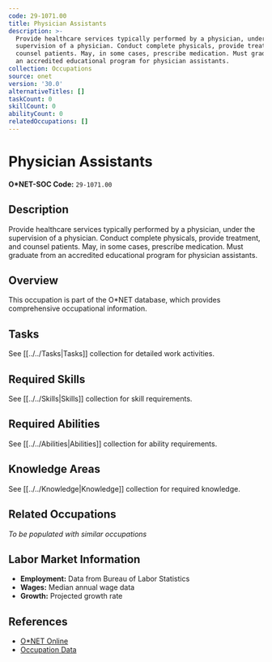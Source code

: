```yaml
---
code: 29-1071.00
title: Physician Assistants
description: >-
  Provide healthcare services typically performed by a physician, under the
  supervision of a physician. Conduct complete physicals, provide treatment, and
  counsel patients. May, in some cases, prescribe medication. Must graduate from
  an accredited educational program for physician assistants.
collection: Occupations
source: onet
version: '30.0'
alternativeTitles: []
taskCount: 0
skillCount: 0
abilityCount: 0
relatedOccupations: []
---
```

# Physician Assistants

**O*NET-SOC Code:** `29-1071.00`

## Description

Provide healthcare services typically performed by a physician, under the supervision of a physician. Conduct complete physicals, provide treatment, and counsel patients. May, in some cases, prescribe medication. Must graduate from an accredited educational program for physician assistants.

## Overview

This occupation is part of the O*NET database, which provides comprehensive occupational information.

## Tasks

See [[../../Tasks|Tasks]] collection for detailed work activities.

## Required Skills

See [[../../Skills|Skills]] collection for skill requirements.

## Required Abilities

See [[../../Abilities|Abilities]] collection for ability requirements.

## Knowledge Areas

See [[../../Knowledge|Knowledge]] collection for required knowledge.

## Related Occupations

*To be populated with similar occupations*

## Labor Market Information

- **Employment:** Data from Bureau of Labor Statistics
- **Wages:** Median annual wage data
- **Growth:** Projected growth rate

## References

- [O*NET Online](https://www.onetonline.org/link/summary/29-1071.00)
- [Occupation Data](https://www.onetcenter.org/)

